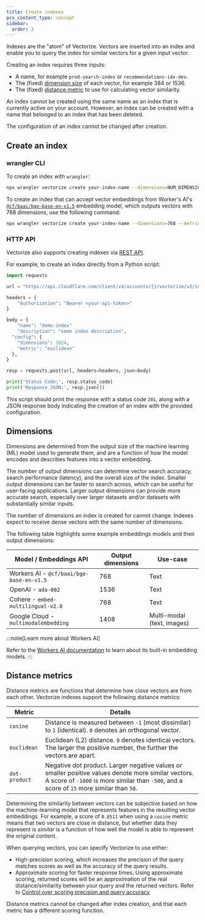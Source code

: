 ```yaml
---
title: Create indexes
pcx_content_type: concept
sidebar:
  order: 3
---
```



Indexes are the "atom" of Vectorize. Vectors are inserted into an index and enable you to query the index for similar vectors for a given input vector.

Creating an index requires three inputs:

- A name, for example `prod-search-index` or `recommendations-idx-dev`.
- The (fixed) [dimension size](#dimensions) of each vector, for example 384 or 1536.
- The (fixed) [distance metric](#distance-metrics) to use for calculating vector similarity.

An index cannot be created using the same name as an index that is currently active on your account. However, an index can be created with a name that belonged to an index that has been deleted.

The configuration of an index cannot be changed after creation.

## Create an index

### wrangler CLI

<Render file="vectorize-wrangler-version" />

<Render file="vectorize-legacy" />

To create an index with `wrangler`:

```sh
npx wrangler vectorize create your-index-name --dimensions=NUM_DIMENSIONS --metric=SELECTED_METRIC
```

To create an index that can accept vector embeddings from Worker's AI's [`@cf/baai/bge-base-en-v1.5`](/workers-ai/models/#text-embeddings) embedding model, which outputs vectors with 768 dimensions, use the following command:

```sh
npx wrangler vectorize create your-index-name --dimensions=768 --metric=cosine
```

### HTTP API

Vectorize also supports creating indexes via [REST API](/api/resources/vectorize/subresources/indexes/methods/create/).

For example, to create an index directly from a Python script:

```py
import requests

url = "https://api.cloudflare.com/client/v4/accounts/{}/vectorize/v2/indexes".format("your-account-id")

headers = {
    "Authorization": "Bearer <your-api-token>"
}

body = {
	"name": "demo-index"
	"description": "some index description",
  "config": {
    "dimensions": 1024,
    "metric": "euclidean"
  },
}

resp = requests.post(url, headers=headers, json=body)

print('Status Code:', resp.status_code)
print('Response JSON:', resp.json())
```

This script should print the response with a status code `201`, along with a JSON response body indicating the creation of an index with the provided configuration.

## Dimensions

Dimensions are determined from the output size of the machine learning (ML) model used to generate them, and are a function of how the model encodes and describes features into a vector embedding.

The number of output dimensions can determine vector search accuracy, search performance (latency), and the overall size of the index. Smaller output dimensions can be faster to search across, which can be useful for user-facing applications. Larger output dimensions can provide more accurate search, especially over larger datasets and/or datasets with substantially similar inputs.

The number of dimensions an index is created for cannot change. Indexes expect to receive dense vectors with the same number of dimensions.

The following table highlights some example embeddings models and their output dimensions:

| Model / Embeddings API                   | Output dimensions | Use-case                   |
| ---------------------------------------- | ----------------- | -------------------------- |
| Workers AI - `@cf/baai/bge-base-en-v1.5` | 768               | Text                       |
| OpenAI - `ada-002`                       | 1536              | Text                       |
| Cohere - `embed-multilingual-v2.0`       | 768               | Text                       |
| Google Cloud - `multimodalembedding`     | 1408              | Multi-modal (text, images) |

:::note[Learn more about Workers AI]

Refer to the [Workers AI documentation](/workers-ai/models/#text-embeddings) to learn about its built-in embedding models.
:::

## Distance metrics

Distance metrics are functions that determine how close vectors are from each other. Vectorize indexes support the following distance metrics:

| Metric        | Details                                                                                                                                                                                            |
| ------------- | -------------------------------------------------------------------------------------------------------------------------------------------------------------------------------------------------- |
| `cosine`      | Distance is measured between `-1` (most dissimilar) to `1` (identical). `0` denotes an orthogonal vector.                                                                                          |
| `euclidean`   | Euclidean (L2) distance. `0` denotes identical vectors. The larger the positive number, the further the vectors are apart.                                                                         |
| `dot-product` | Negative dot product. Larger negative values _or_ smaller positive values denote more similar vectors. A score of `-1000` is more similar than `-500`, and a score of `15` more similar than `50`. |

Determining the similarity between vectors can be subjective based on how the machine-learning model that represents features in the resulting vector embeddings. For example, a score of `0.8511` when using a `cosine` metric means that two vectors are close in distance, but whether data they represent is _similar_ is a function of how well the model is able to represent the original content.

When querying vectors, you can specify Vectorize to use either:

- High-precision scoring, which increases the precision of the query matches scores as well as the accuracy of the query results.
- Approximate scoring for faster response times. Using approximate scoring, returned scores will be an approximation of the real distance/similarity between your query and the returned vectors. Refer to [Control over scoring precision and query accuracy](/vectorize/best-practices/query-vectors/#control-over-scoring-precision-and-query-accuracy).

Distance metrics cannot be changed after index creation, and that each metric has a different scoring function.
